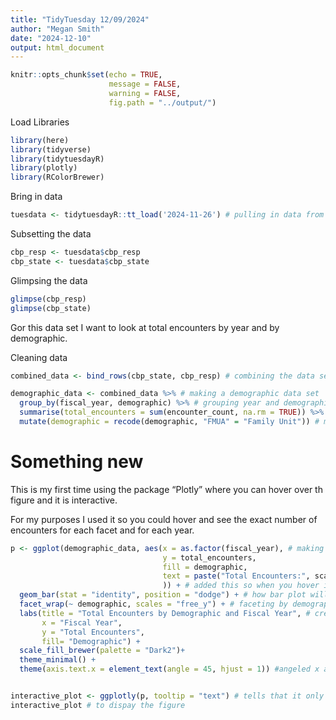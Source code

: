 ```yaml
---
title: "TidyTuesday 12/09/2024"
author: "Megan Smith"
date: "2024-12-10"
output: html_document
---
```


```r
knitr::opts_chunk$set(echo = TRUE,
                      message = FALSE,
                      warning = FALSE,
                      fig.path = "../output/")
```

Load Libraries
```r
library(here)
library(tidyverse)
library(tidytuesdayR)
library(plotly)
library(RColorBrewer)
```

Bring in data 
```r
tuesdata <- tidytuesdayR::tt_load('2024-11-26') # pulling in data from tidy tuesday
```
Subsetting the data 

```r
cbp_resp <- tuesdata$cbp_resp
cbp_state <- tuesdata$cbp_state
```

Glimpsing the data 
```r
glimpse(cbp_resp)
glimpse(cbp_state)
```
Gor this data set I want to look at total encounters by year and by demographic. 

Cleaning data 
```r
combined_data <- bind_rows(cbp_state, cbp_resp) # combining the data sets 

demographic_data <- combined_data %>% # making a demographic data set
  group_by(fiscal_year, demographic) %>% # grouping year and demographic
  summarise(total_encounters = sum(encounter_count, na.rm = TRUE)) %>%  # summarizing total encounters by the grouping 
  mutate(demographic = recode(demographic, "FMUA" = "Family Unit")) # making this demographic variable a little more readable
```



# Something new

This is my first time using the package "Plotly" where you can hover over th figure and it is interactive. 

 For my purposes I used it so you could hover and see the exact number of encounters for each facet and for each year. 

```r
p <- ggplot(demographic_data, aes(x = as.factor(fiscal_year), # making year a factor so it goes in order
                                  y = total_encounters, 
                                  fill = demographic, 
                                  text = paste("Total Encounters:", scales::comma(total_encounters))
                                  )) + # added this so when you hover it only shows total and with commas encounters
  geom_bar(stat = "identity", position = "dodge") + # how bar plot will how
  facet_wrap(~ demographic, scales = "free_y") + # faceting by demographic with free y axis
  labs(title = "Total Encounters by Demographic and Fiscal Year", # creating new label names 
       x = "Fiscal Year", 
       y = "Total Encounters",
       fill= "Demographic") +
  scale_fill_brewer(palette = "Dark2")+
  theme_minimal() +
  theme(axis.text.x = element_text(angle = 45, hjust = 1)) #angeled x axis labels 


interactive_plot <- ggplotly(p, tooltip = "text") # tells that it only wants text appeared from above so it only shows total encounters and with the commas
interactive_plot # to dispay the figure
```

